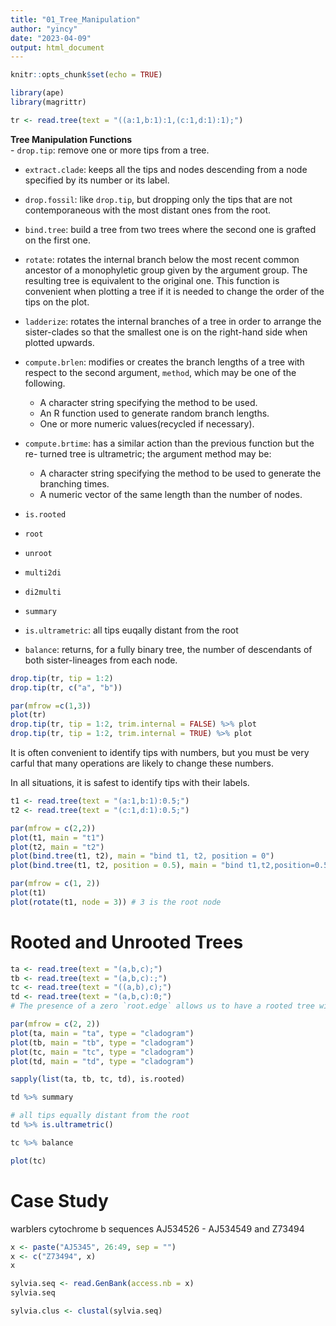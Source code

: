 ```yaml
---
title: "01_Tree_Manipulation"
author: "yincy"
date: "2023-04-09"
output: html_document
---
```


```r
knitr::opts_chunk$set(echo = TRUE)
```


```r
library(ape)
library(magrittr)

tr <- read.tree(text = "((a:1,b:1):1,(c:1,d:1):1);")
```


**Tree Manipulation Functions**  
- `drop.tip`: remove one or more tips from a tree.  

- `extract.clade`: keeps all the tips and nodes descending from a node specified by its number or its label.  

- `drop.fossil`: like `drop.tip`, but dropping only the tips that are not contemporaneous with the most distant ones from the root.

- `bind.tree`: build a tree from two trees where the second one is grafted on the first one.

- `rotate`: rotates the internal branch below the most recent common ancestor of a monophyletic group given by the argument group. The resulting tree is equivalent to the original one. This function is convenient when plotting a tree if it is needed to change the order of the tips on the plot.

- `ladderize`: rotates the internal branches of a tree in order to arrange the sister-clades so that the smallest one is on the right-hand side when plotted upwards.  

- `compute.brlen`: modifies or creates the branch lengths of a tree with respect to the second argument, `method`, which may be one of the following.  
    + A character string specifying the method to be used.
    + An R function used to generate random branch lengths.  
    + One or more numeric values(recycled if necessary).  
    
- `compute.brtime`: has a similar action than the previous function but the re- turned tree is ultrametric; the argument method may be:
    + A character string specifying the method to be used to generate the branching times.  
    + A numeric vector of the same length than the number of nodes.

- `is.rooted`  
- `root`  
- `unroot`
- `multi2di`  
- `di2multi`  
- `summary`  
- `is.ultrametric`: all tips euqally distant from the root  
- `balance`: returns, for a fully binary tree, the number of descendants of both sister-lineages from each node.





```r
drop.tip(tr, tip = 1:2)
drop.tip(tr, c("a", "b"))
```

```r
par(mfrow =c(1,3))
plot(tr)
drop.tip(tr, tip = 1:2, trim.internal = FALSE) %>% plot
drop.tip(tr, tip = 1:2, trim.internal = TRUE) %>% plot
```


It is often convenient to identify tips with numbers, but you must be very carful that many operations are likely to change these numbers.

In all situations, it is safest to identify tips with their labels.

```r
t1 <- read.tree(text = "(a:1,b:1):0.5;")
t2 <- read.tree(text = "(c:1,d:1):0.5;")
```

```r
par(mfrow = c(2,2))
plot(t1, main = "t1")
plot(t2, main = "t2")
plot(bind.tree(t1, t2), main = "bind t1, t2, position = 0")
plot(bind.tree(t1, t2, position = 0.5), main = "bind t1,t2,position=0.5")
```


```r
par(mfrow = c(1, 2))
plot(t1)
plot(rotate(t1, node = 3)) # 3 is the root node
```



# Rooted and Unrooted Trees
```r
ta <- read.tree(text = "(a,b,c);")
tb <- read.tree(text = "(a,b,c):;")
tc <- read.tree(text = "((a,b),c);")
td <- read.tree(text = "(a,b,c):0;")
# The presence of a zero `root.edge` allows us to have a rooted tree with a basal trichotomy. 
```

```r
par(mfrow = c(2, 2))
plot(ta, main = "ta", type = "cladogram")
plot(tb, main = "tb", type = "cladogram")
plot(tc, main = "tc", type = "cladogram")
plot(td, main = "td", type = "cladogram")
```

```r
sapply(list(ta, tb, tc, td), is.rooted)
```


```r
td %>% summary
```

```r
# all tips equally distant from the root
td %>% is.ultrametric()
```

```r
tc %>% balance
```

```r
plot(tc)
```


# Case Study
warblers cytochrome b sequences
AJ534526 - AJ534549 and Z73494

```r
x <- paste("AJ5345", 26:49, sep = "")
x <- c("Z73494", x)
x
```


```r
sylvia.seq <- read.GenBank(access.nb = x)
sylvia.seq
```

```r
sylvia.clus <- clustal(sylvia.seq)
```




















